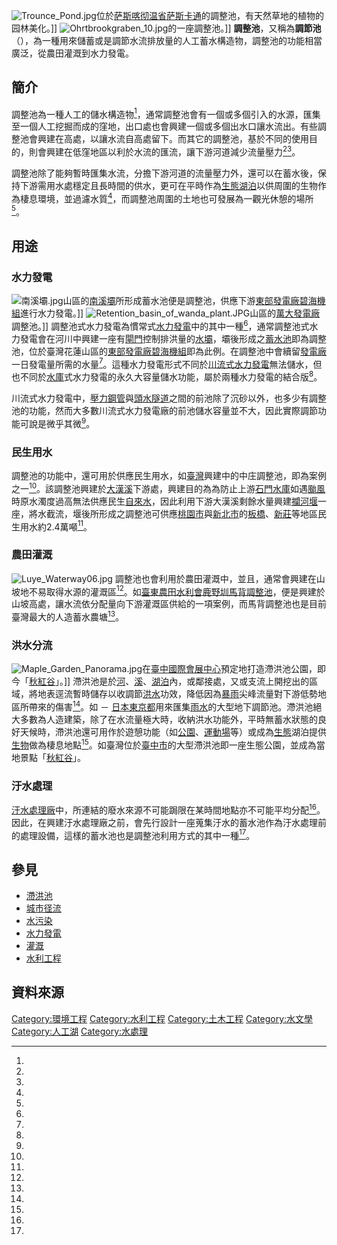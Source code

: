 [[Image:Trounce_Pond.jpg|thumb]]位於[[萨斯喀彻温省|萨斯喀彻温省]][[萨斯卡通|萨斯卡通]]的調整池，有天然草地的植物的园林美化。]]
[[File:Ohrtbrookgraben_10.jpg|thumb]]{{en-link|皮諾|Pinnau}}的一座調整池。]]
'''調整池'''，又稱為'''調節池'''（{{lang-en|Retention basin}}），為一種用來儲蓄或是調節水流排放量的人工蓄水構造物，調整池的功能相當廣泛，從農田灌溉到水力發電。

== 簡介 ==
調整池為一種人工的儲水構造物<ref name="U.S."/>，通常調整池會有一個或多個引入的水源，匯集至一個人工挖掘而成的窪地，出口處也會興建一個或多個出水口讓水流出。有些調整池會興建在高處，以讓水流自高處留下。而其它的調整池，基於不同的使用目的，則會興建在低窪地區以利於水流的匯流，讓下游河道減少流量壓力<ref name="寶業里滯洪池"/><ref name="Urban Runoff Quality Management"/>。

調整池除了能夠暫時匯集水流，分擔下游河道的流量壓力外，還可以在蓄水後，保持下游需用水處穩定且長時間的供水，更可在平時作為[[生態|生態]][[湖泊|湖泊]]以供周圍的生物作為棲息環境，並過濾水質<ref name="Urban" />，而調整池周圍的土地也可發展為一觀光休憩的場所<ref name="寶業里滯洪池"/>。

== 用途 ==
=== 水力發電 ===
{{main|調整池式水力發電}}
[[File:南溪壩.jpg|thumb]]山區的[[南溪壩|南溪壩]]所形成蓄水池便是調整池，供應下游[[東部發電廠碧海機組|東部發電廠碧海機組]]進行水力發電。]]
[[File:Retention_basin_of_wanda_plant.JPG|thumb]]山區的[[萬大發電廠|萬大發電廠]]調整池。]]
調整池式水力發電為慣常式[[水力發電|水力發電]]中的其中一種<ref name="台灣電力公司"/>，通常調整池式水力發電會在河川中興建一座有[[閘門|閘門]]控制排洪量的[[水壩|水壩]]，壩後形成之[[蓄水池|蓄水池]]即為調整池，位於臺灣花蓮山區的[[東部發電廠碧海機組|東部發電廠碧海機組]]即為此例。在調整池中會續留[[發電廠|發電廠]]一日發電量所需的水量<ref name="義守大學"/>。這種水力發電形式不同於[[川流式水力發電|川流式水力發電]]無法儲水，但也不同於[[水庫|水庫]]式水力發電的永久大容量儲水功能，屬於兩種水力發電的結合版<ref name="臺灣永續能源研究基金會"/>。

川流式水力發電中，[[壓力鋼管|壓力鋼管]]與[[頭水隧道|頭水隧道]]之間的前池除了沉砂以外，也多少有調整池的功能，然而大多數川流式水力發電廠的前池儲水容量並不大，因此實際調節功能可說是微乎其微<ref name="Dwivedi"/>。

=== 民生用水 ===
{{see also|中庄調整池}}
調整池的功能中，還可用於供應民生用水，如[[臺灣|臺灣]]興建中的中庄調整池，即為案例之一<ref name="中庄調整池"/>。該調整池興建於[[大漢溪|大漢溪]]下游處，興建目的為為防止上游[[石門水庫_(臺灣)|石門水庫]]如遇[[颱風|颱風]]時原水濁度過高無法供應民生[[自來水|自來水]]，因此利用下游大漢溪剩餘水量興建[[攔河堰|攔河堰]]一座，將水截流，堰後所形成之調整池可供應[[桃園市|桃園市]]與[[新北市|新北市]]的[[板橋區_(台灣)|板橋]]、[[新莊區|新莊]]等地區民生用水約2.4萬噸<ref name="中庄調整池"/>。

=== 農田灌溉 ===
[[File:Luye_Waterway06.jpg|thumb]]
調整池也會利用於農田灌溉中，並且，通常會興建在山坡地不易取得水源的灌溉區<ref name="台東農田水利會 馬背調整池" />。如[[臺灣臺東農田水利會|臺東農田水利會]][[鹿野圳|鹿野圳]][[馬背調整池|馬背調整池]]，便是興建於山坡高處，讓水流依分配量向下游灌溉區供給的一項案例，而馬背調整池也是目前臺灣最大的人造蓄水農塘<ref name="台東農田水利會 馬背調整池" />。

=== 洪水分流 ===
{{main|滯洪池}}
[[File:Maple_Garden_Panorama.jpg|thumb]]在[[臺中國際會展中心|臺中國際會展中心]]預定地打造滯洪池公園，即今「[[秋紅谷|秋紅谷]]」。]]
滯洪池是於[[河|河]]、[[溪|溪]]、[[湖泊|湖泊]]內，或鄰接處，又或支流上開挖出的區域，將地表逕流暫時儲存以收調節[[洪水|洪水]]功效，降低因為[[暴雨|暴雨]]尖峰流量對下游低勢地區所帶來的傷害<ref name="寶業里滯洪池"/>。如{{ja-link|神田川・環狀7號線地下調節池|東京都道318号環状七号線#神田川・環状7号線地下調節池}} － [[日本|日本]][[東京都|東京都]]用來匯集[[雨水|雨水]]的大型地下調節池。滯洪池絕大多數為人造建築，除了在水流量極大時，收納洪水功能外，平時無蓄水狀態的良好天候時，滯洪池還可用作於遊憩功能（如[[公園|公園]]、[[運動場|運動場]]等）或成為[[生態|生態]]湖泊提供[[生物|生物]]做為棲息地點<ref name="寶業里滯洪池"/>。如臺灣位於[[臺中市|臺中市]]的大型滯洪池即一座生態公園，並成為當地景點「[[秋紅谷|秋紅谷]]」。

=== 汙水處理 ===
[[汙水處理廠|汙水處理廠]]中，所連結的廢水來源不可能跼限在某時間地點亦不可能平均分配<ref name="汙水處理"/>。因此，在興建汙水處理廠之前，會先行設計一座蒐集汙水的蓄水池作為汙水處理前的處理設備，這樣的蓄水池也是調整池利用方式的其中一種<ref name="汙水處理"/>。

== 參見 ==
* [[滯洪池|滯洪池]]
* [[城市径流|城市径流]]
* [[水污染|水污染]]
* [[水力發電|水力發電]]
* [[灌溉|灌溉]]
* [[水利工程|水利工程]]

== 資料來源 ==
{{Reflist| refs=
<ref name="台東農田水利會 馬背調整池" >{{cite web |url=http://www.ttia.gov.tw/water_page_luye.php |title=台東農田水利會 馬背調整池 |accessdate=2014-12-10 |archive-date=2014-12-09 |archive-url=https://web.archive.org/web/20141209095229/http://www.ttia.gov.tw/water_page_luye.php |dead-url=no }}</ref>

<ref name="Urban">{{cite web |url=http://www.udfcd.org/downloads/pdf/critmanual/Volume%203%20PDFs/04%20Structural%20BMP%202008-04%20rev.pdf |title=Urban Storm Drainage Criteria Manual. Volume 3, Structural BMPs. |accessdate=2016-03-20 |deadurl=yes |archiveurl=https://web.archive.org/web/20090731053100/http://www.udfcd.org/downloads/pdf/critmanual/Volume%203%20PDFs/04%20Structural%20BMP%202008-04%20rev.pdf |archivedate=2009-07-31 }}</ref>

<ref name="中庄調整池">{{cite web |url=http://epaper.wra.gov.tw/Article_Detail.aspx?s=A6E56B64D73E0BC2|title=中庄調整池工程計畫－攔河堰工程概要|author=北水局-工務課|publisher=水利署電子報|date=2014-08-01 |accessdate=2016-03-20}}</ref>

<ref name="臺灣永續能源研究基金會">{{cite web|url=http://taise.org.tw/publicationsshow.php?id=179&cid=62&cid2=40|title=5.4 再生能源|publisher=臺灣永續能源研究基金會|date=}}{{Dead link|date=2019年11月 |bot=InternetArchiveBot |fix-attempted=yes }}</ref>

<ref name="義守大學">{{cite web|url=http://tmrc1.tp.edu.tw/resfle/frmfleget.aspx?CDE=FLE20081115154305AIN|title=水力怎麼發電？|publisher=義守大學|date=}}</ref>

<ref name="台灣電力公司">{{cite web|url=http://www.taipower.com.tw/content/about/about02.aspx?PType=2|title=水力發電發展現況|publisher=台灣電力公司|date=|access-date=2016-03-20|archive-date=2014-02-01|archive-url=https://web.archive.org/web/20140201201830/http://www.taipower.com.tw/content/about/about02.aspx?PType=2|dead-url=yes}}</ref>

<ref name="Dwivedi">{{cite book|last=Dwivedi|first=A.K. Raja, Amit Prakash Srivastava, Manish|title=Power Plant Engineering|url=http://books.google.com/books?id=P-7kM_VZqxcC&pg=PA354&lpg=PA354&dq=run+of+the+river+pondage&source=bl&ots=ELkFHcBwbo&sig=uaNyjOsVInBPYKFG0DgXHd-qQWQ&hl=en&ei=0FhvTf_EO5T5cZv44PgC&sa=X&oi=book_result&ct=result&resnum=6&ved=0CDwQ6AEwBQ#v=onepage&q=run%20of%20the%20river%20pondage&f=false|year=2006|publisher=New Age International|location=New Delhi|isbn=81-224-1831-7|page=354}}</ref>

<ref name="汙水處理">{{cite web|url=http://ns1.mattheij.com/RainForest/vines/8882/eneg.html|title=壹、調整池設計之相關計算暨注意事項|author=|publisher=|date=|accessdate=2016-03-20}}{{Dead link|date=2018年7月 |bot=InternetArchiveBot |fix-attempted=yes }}</ref>

<ref name="寶業里滯洪池">{{cite web|url=http://pwbgis.kcg.gov.tw/wetland/WetLand.aspx?Cond=541e9f21-915a-41ad-ae11-3e626fd846e8|title=寶業里滯洪池溼地|author=|publisher=高雄市工務局|date=|accessdate=2016-03-20|archive-date=2015-09-27|archive-url=https://web.archive.org/web/20150927010349/http://pwbgis.kcg.gov.tw/wetland/WetLand.aspx?Cond=541e9f21-915a-41ad-ae11-3e626fd846e8|dead-url=no}}</ref>

<ref name="Urban Runoff Quality Management">[http://wef.org Water Environment Federation] {{Wayback|url=http://wef.org/ |date=20201209171225 }}, Alexandria, VA; and [http://www.asce.org American Society of Civil Engineers] {{Wayback|url=http://www.asce.org/ |date=20200909191055 }}, Reston, VA. [https://books.google.com/books?id=AdU-VXXV_H0C "Urban Runoff Quality Management."] {{Wayback|url=https://books.google.com/books?id=AdU-VXXV_H0C |date=20201204122953 }} WEF Manual of Practice No.  23; ASCE Manual and Report on Engineering Practice No.  87. 1998. ISBN 1-57278-039-8. Chapter 5.</ref>

<ref name="U.S.">U.S. Environmental Protection Agency. Washington, D.C. [http://epa.gov/guide/stormwater/ "Preliminary Data Summary of Urban Storm Water Best Management Practices."] {{Wayback|url=http://epa.gov/guide/stormwater/ |date=20100802064730 }} Chapter 5. August 1999. Document No. EPA-821-R-99-012.</ref>

}}

[[Category:環境工程|Category:環境工程]]
[[Category:水利工程|Category:水利工程]]
[[Category:土木工程|Category:土木工程]]
[[Category:水文學|Category:水文學]]
[[Category:人工湖|Category:人工湖]]
[[Category:水處理|Category:水處理]]